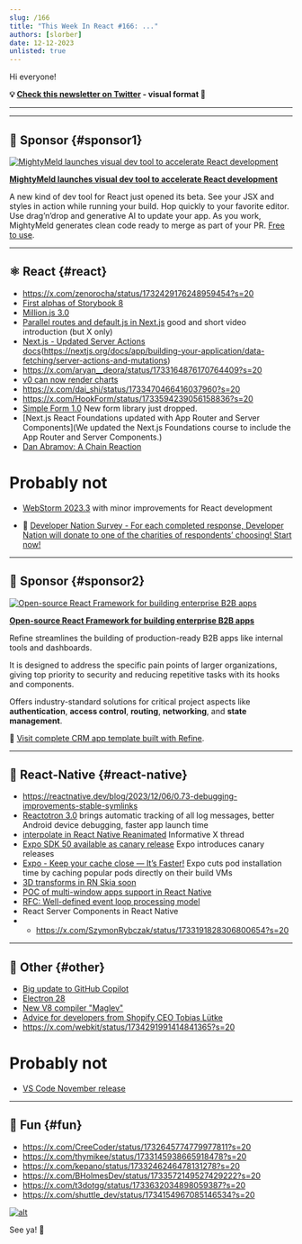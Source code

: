 ```yaml
---
slug: /166
title: "This Week In React #166: ..."
authors: [slorber]
date: 12-12-2023
unlisted: true
---
```


Hi everyone!

<Todo />

<!-- truncate -->

**💡 [Check this newsletter on Twitter](https://slo.im/thread) - visual format 🎨**

---


<Support />

---

## 💸 Sponsor {#sponsor1}

[![MightyMeld launches visual dev tool to accelerate React development](/emails/issues/166/mightymeldthisweekinreact.jpg)](https://www.mightymeld.com/?utm_source=thisweekinreact&utm_medium=newsletter&utm_campaign=1&utm_content=top)

**[MightyMeld launches visual dev tool to accelerate React development](https://www.mightymeld.com/?utm_source=thisweekinreact&utm_medium=newsletter&utm_campaign=1&utm_content=top)**

A new kind of dev tool for React just opened its beta. See your JSX and styles in action while running your build. Hop quickly to your favorite editor. Use drag’n’drop and generative AI to update your app. As you work, MightyMeld generates clean code ready to merge as part of your PR. [Free to use](https://www.mightymeld.com/?utm_source=thisweekinreact&utm_medium=newsletter&utm_campaign=1&utm_content=body).

---

## ⚛️ React {#react}

- https://x.com/zenorocha/status/1732429176248959454?s=20
- [First alphas of Storybook 8](https://github.com/storybookjs/storybook/releases)
- [Million.js 3.0](https://million.dev/blog/million-3)
- [Parallel routes and default.js in Next.js](https://x.com/asidorenko_/status/1732846254420308362) good and short video introduction (but X only)
- [Next.js - Updated Server Actions docs](https://x.com/delba_oliveira/status/1733169596491018269?s=20)(https://nextjs.org/docs/app/building-your-application/data-fetching/server-actions-and-mutations)
- https://x.com/aryan__deora/status/1733164876170764409?s=20
- [v0 can now render charts](https://x.com/rauchg/status/1733002334043865425?s=20)
- https://x.com/dai_shi/status/1733470466416037960?s=20
- https://x.com/HookForm/status/1733594239056158836?s=20
- [Simple Form 1.0](https://x.com/BHolmesDev/status/1734057284966195655?s=20) New form library just dropped.
- [Next.js React Foundations updated with App Router and Server Components](We updated the Next.js Foundations course to include the App Router and Server Components.)
- [Dan Abramov: A Chain Reaction](https://overreacted.io/a-chain-reaction/)

# Probably not
- [WebStorm 2023.3](https://blog.jetbrains.com/webstorm/2023/12/webstorm-2023-3/#improved_angular_support) with minor improvements for React development


- 💸 [Developer Nation Survey - For each completed response, Developer Nation will donate to one of the charities of respondents’ choosing! Start now!](https://developereconomics.net/?member_id=thisweekinreact&utm_medium=nl_ad2)

<SubscribeFormEmbed placement="middle" />

---

## 💸 Sponsor {#sponsor2}

[![Open-source React Framework for building enterprise B2B apps](/emails/issues/166/about.jpg)](https://s.refine.dev/github-repo)

**[Open-source React Framework for building enterprise B2B apps](https://s.refine.dev/github-repo)**

Refine streamlines the building of production-ready B2B apps like internal tools and dashboards.

It is designed to address the specific pain points of larger organizations, giving top priority to security and reducing repetitive tasks with its hooks and components.

Offers industry-standard solutions for critical project aspects like **authentication**, **access control**, **routing**, **networking**, and **state management**.

🌱 [Visit complete CRM app template built with Refine](https://s.refine.dev/crm-app).

---

## 📱 React-Native {#react-native}

- https://reactnative.dev/blog/2023/12/06/0.73-debugging-improvements-stable-symlinks
- [Reactotron 3.0](https://shift.infinite.red/announcing-reactotron-3-0-934b5a221bda) brings automatic tracking of all log messages, better Android device debugging, faster app launch time
- [interpolate in React Native Reanimated](https://x.com/kacperkapusciak/status/1732794213371097491?s=20) Informative X thread
- [Expo SDK 50 available as canary release](https://docs.expo.dev/versions/latest/#using-pre-release-versions) Expo introduces canary releases
- [Expo - Keep your cache close — It’s Faster!](https://expo.dev/changelog/2023/12-07-cocoapods-cache#how-to-speed-up-cocoapods) Expo cuts pod installation time by caching popular pods directly on their build VMs
- [3D transforms in RN Skia soon](https://x.com/wcandillon/status/1733972374930837776?s=20)
- [POC of multi-window apps support in React Native](https://x.com/o_kwasniewski/status/1734198386612388263?s=20)
- [RFC: Well-defined event loop processing model](https://github.com/react-native-community/discussions-and-proposals/pull/744)
- React Server Components in React Native
- - https://x.com/SzymonRybczak/status/1733191828306800654?s=20


---

## 🔀 Other {#other}

- [Big update to GitHub Copilot](https://www.youtube.com/watch?v=SZVCJRUADc4)
- [Electron 28](https://www.electronjs.org/blog/electron-28-0)
- [New V8 compiler "Maglev"](https://x.com/v8js/status/1733160315326792162?s=20)
- [Advice for developers from Shopify CEO Tobias Lütke](https://www.youtube.com/watch?si=CJMQtcv28JerS49p&v=prHmUW4JIms&feature=youtu.be)
- https://x.com/webkit/status/1734291991414841365?s=20

# Probably not
- [VS Code November release](https://code.visualstudio.com/updates/v1_85)

---

## 🤭 Fun {#fun}

- https://x.com/CreeCoder/status/1732645774779977811?s=20
- https://x.com/thymikee/status/1733145938665918478?s=20
- https://x.com/kepano/status/1733246246478131278?s=20
- https://x.com/BHolmesDev/status/1733572149527429222?s=20
- https://x.com/t3dotgg/status/1733632034898059387?s=20
- https://x.com/shuttle_dev/status/1734154967085146534?s=20

[![alt](/emails/issues/122/meme.jpg)](https://twitter.com/TODOTODOTODOTODOTODOTODOTODOTODOTODOTODO)

See ya! 👋
